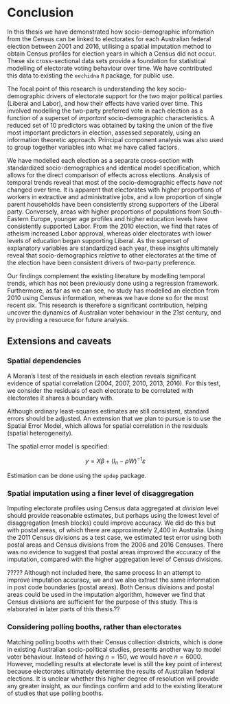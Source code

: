 # Conclusion {#ch:Conclusion}

In this thesis we have demonstrated how socio-demographic information from the Census can be linked to electorates for each Australian federal election between 2001 and 2016, utilising a spatial imputation method to obtain Census profiles for election years in which a Census did not occur. These six cross-sectional data sets provide a foundation for statistical modelling of electorate voting behaviour over time. We have contributed this data to existing the `eechidna` `R` package, for public use.

The focal point of this research is understanding the key socio-demographic drivers of electorate support for the two major political parties (Liberal and Labor), and how their effects have varied over time. This involved modelling the two-party preferred vote in each election as a function of a superset of *important* socio-demographic characteristics. A reduced set of 10 predictors was obtained by taking the union of the five most important predictors in election, assessed separately, using an information theoretic approach. Principal component analysis was also used to group together variables into what we have called factors. 

We have modelled each election as a separate cross-section with standardized socio-demographics and identical model specification, which allows for the direct comparison of effects across elections. Analysis of temporal trends reveal that most of the socio-demographic effects *have not* changed over time. It is apparent that electorates with higher proportions of workers in extractive and administrative jobs, and a low proportion of single parent households have been consistently strong supporters of the Liberal party. Conversely, areas with higher proportions of populations from South-Eastern Europe, younger age profiles and higher education levels have consistently supported Labor. From the 2010 election, we find that rates of atheism increased Labor approval, whereas older electorates with lower levels of education began supporting Liberal. As the superset of explanatory variables are standardized each year, these insights ultimately reveal that socio-demographics  *relative* to other electorates at the time of the election have been consistent drivers of two-party preference.

Our findings complement the existing literature by modelling temporal trends, which has not been previously done using a regression framework. Furthermore, as far as we can see, no study has modelled an election from 2010 using Census information, whereas we have done so for the most recent six. This research is therefore a significant contribution, helping uncover the dynamics of Australian voter behaviour in the 21st century, and by providing a resource for future analysis.

## Extensions and caveats

### Spatial dependencies
A Moran's I test of the residuals in each election reveals significant evidence of spatial correlation (2004, 2007, 2010, 2013, 2016). For this test, we consider the residuals of each electorate to be correlated with electorates it shares a boundary with.

\begin{table}[!htbp] \centering 
\normalsize
\begin{tabular}{@{\extracolsep{5pt}}lcccccc} 
\\[-1.8ex]\hline 
\hline \\[-1.8ex] 
 & \multicolumn{6}{c}{\textit{P value of Moran's I test: spatial correlation in errors}} \\ 
\cline{2-7}
\\[-1.8ex] & 2001 & 2004 & 2007 & 2010 & 2013 & 2016 \\ 
\hline \\[-1.8ex] 
\bf{p value} & 0.948 & 0.015 & 0.203 & 0.000 & 0.007 & 0.000 \\ 
\hline 
\hline \\[-1.8ex] 
\end{tabular} 
\end{table}

Although ordinary least-squares estimates are still consistent, standard errors should be adjusted. An extension that we plan to pursue is to use the Spatial Error Model, which allows for spatial correlation in the residuals (spatial heterogeneity).

The spatial error model is specified:

$$y = X \beta + (I_n-\rho W)^{-1}\varepsilon$$

Estimation can be done using the `spdep` package.

### Spatial imputation using a finer level of disaggregation
Imputing electorate profiles using Census data aggregated at *division* level should provide reasonable estimates, but perhaps using the lowest level of disaggregation (mesh blocks) could improve accuracy. We did do this but with postal areas, of which there are approximately 2,400 in Australia. Using the 2011 Census divisions as a test case, we estimated test error using both postal areas and Census divisions from the 2006 and 2016 Censuses. There was no evidence to suggest that postal areas improved the accuracy of the imputation, compared with the higher aggregation level of Census divisions.

?????
Although not included here, the same process In an attempt to improve imputation accuracy, we 
and we also extract the same information in post code boundaries (postal areas). Both Census divisions and postal areas could be used in the imputation algorithm, however we find that Census divisions are sufficient for the purpose of this study. This is elaborated in later parts of this thesis.??

### Considering polling booths, rather than electorates
Matching polling booths with their Census collection districts, which is done in existing Australian socio-political studies, presents another way to model voter behaviour. Instead of having $n=150$, we would have $n=6000$. However, modelling results at electorate level is still the key point of interest because electorates ultimately determine the results of Australian federal elections. It is unclear whether this higher degree of resolution will provide any greater insight, as our findings confirm and add to the existing literature of studies that use polling booths.